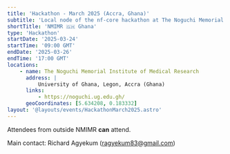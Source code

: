 ```yaml
---
title: 'Hackathon - March 2025 (Accra, Ghana)'
subtitle: 'Local node of the nf-core hackathon at The Noguchi Memorial Institute of Medical Research - University of Ghana,'
shortTitle: 'NMIMR 🇬🇭 Ghana'
type: 'Hackathon'
startDate: '2025-03-24'
startTime: '09:00 GMT'
endDate: '2025-03-26'
endTime: '17:00 GMT'
locations:
    - name: The Noguchi Memorial Institute of Medical Research
      address: |
          University of Ghana, Legon, Accra (Ghana)
      links:
          - https://noguchi.ug.edu.gh/
      geoCoordinates: [5.634208, 0.183332]
layout: '@layouts/events/HackathonMarch2025.astro'
---
```


Attendees from outside NMIMR **can** attend.

Main contact: Richard Agyekum ([ragyekum83@gmail.com](mailto:ragyekum83@gmail.com))
